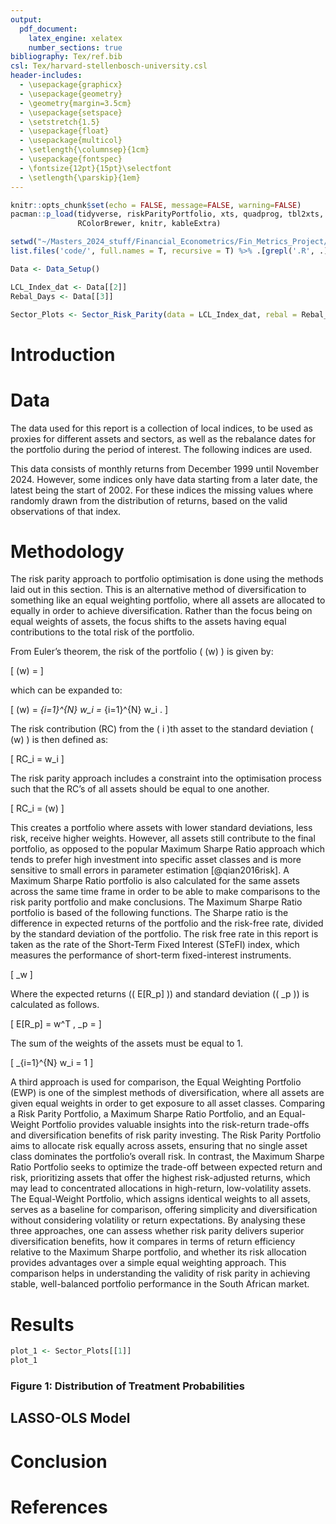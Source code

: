 ```yaml
---
output:
  pdf_document:
    latex_engine: xelatex
    number_sections: true
bibliography: Tex/ref.bib
csl: Tex/harvard-stellenbosch-university.csl
header-includes:
  - \usepackage{graphicx}
  - \usepackage{geometry}
  - \geometry{margin=3.5cm}
  - \usepackage{setspace}
  - \setstretch{1.5}
  - \usepackage{float}
  - \usepackage{multicol}
  - \setlength{\columnsep}{1cm}
  - \usepackage{fontspec}
  - \fontsize{12pt}{15pt}\selectfont
  - \setlength{\parskip}{1em}
---
```

  
\pagenumbering{roman}

\begin{titlepage}
  \centering
  \includegraphics[width=0.4\textwidth]{bin/Stellenbosch\_University\_New\_Logo.png} \par
  \vspace{1cm}
  {\scshape\LARGE A Report on the Viability of a Risk Parity Portfolio in South Africa  \par}
  \vspace{1cm}
  {\LARGE\itshape by 22568948 \par}
  \vspace{1.5cm}
  {\large March 2025 \par}
\end{titlepage}

\clearpage

\tableofcontents

\clearpage

\pagenumbering{arabic}

```r
knitr::opts_chunk$set(echo = FALSE, message=FALSE, warning=FALSE)
pacman::p_load(tidyverse, riskParityPortfolio, xts, quadprog, tbl2xts, PerformanceAnalytics,
               RColorBrewer, knitr, kableExtra)

setwd("~/Masters_2024_stuff/Financial_Econometrics/Fin_Metrics_Project/Written_Report")
list.files('code/', full.names = T, recursive = T) %>% .[grepl('.R', .)] %>% as.list() %>% walk(~source(.))
```

```r
Data <- Data_Setup()

LCL_Index_dat <- Data[[2]]
Rebal_Days <- Data[[3]]

Sector_Plots <- Sector_Risk_Parity(data = LCL_Index_dat, rebal = Rebal_Days)
```


# Introduction 



# Data 

The data used for this report is a collection of local indices, to be used as proxies for different assets and sectors, as well as the rebalance dates for the portfolio during the period of interest. The following indices are used.

\begin{itemize}
  \item \textbf{J203}: The JSE All Share Index (ALSI) as a proxy for equities.
  \item \textbf{ALBITR}: A composite bond index as a proxy for money market assets.
  \item \textbf{J311}: An index for the 25 largest industrial equities.
  \item \textbf{J212}: An index for the top 15 financial equities.
  \item \textbf{J310}: An index for the 10 largest resources equities, a proxy for commodities.
  \item \textbf{J253}: An index of companies in the Real Estate sector, a proxy for real estate assets.
  \item \textbf{STeFI}: Index for short-term fixed-interest assets, used as the risk-free rate.
\end{itemize}

This data consists of monthly returns from December 1999 until November 2024. However, some indices only have data starting from a later date, the latest being the start of 2002. For these indices the missing values where randomly drawn from the distribution of returns, based on the valid observations of that index.

# Methodology 

The risk parity approach to portfolio optimisation is done using the methods laid out in this section. This is an alternative method of diversification to something like an equal weighting portfolio, where all assets are allocated to equally in order to achieve diversification. Rather than the focus being on equal weights of assets, the focus shifts to the assets having equal contributions to the total risk of the portfolio.

From Euler’s theorem, the risk of the portfolio \( \sigma(w) \) is given by:

\[
\sigma(w) = \sqrt{w^T \Sigma w}
\]

which can be expanded to:

\[
\sigma(w) = \sum_{i=1}^{N} w_i \frac{\partial \sigma}{\partial w_i} = \sum_{i=1}^{N} w_i \frac{(\Sigma w)_i}{\sqrt{w^T \Sigma w}}.
\]

The risk contribution (RC) from the \( i \)th asset to the standard deviation \( \sigma(w) \) is then defined as:

\[
RC_i = w_i \frac{(\Sigma w)_i}{\sqrt{w^T \Sigma w}}
\]

The risk parity approach includes a constraint into the optimisation process such that the RC's of all assets should be equal to one another.

\[
RC_i = \frac{1}{N} \sigma(w)
\]

This creates a portfolio where assets with lower standard deviations, less risk, receive higher weights. However, all assets still contribute to the final portfolio, as opposed to the popular Maximum Sharpe Ratio approach which tends to prefer high investment into specific asset classes and is more sensitive to small errors in parameter estimation [@qian2016risk]. A Maximum Sharpe Ratio portfolio is also calculated for the same assets across the same time frame in order to be able to make comparisons to the risk parity portfolio and make conclusions. The Maximum Sharpe Ratio portfolio is based of the following functions. The Sharpe ratio is the difference in expected returns of the portfolio and the risk-free rate, divided by the standard deviation of the portfolio. The risk free rate in this report is taken as the rate of the Short-Term Fixed Interest (STeFI) index, which measures the performance of short-term fixed-interest instruments. 

\[
\max_w \quad \frac{E[R_p] - R_f}{\sigma_p}
\]

Where the expected returns (\( E[R_p] \)) and standard deviation (\( \sigma_p \)) is calculated as follows.

\[
\text{where} \quad E[R_p] = w^T \mu, \quad \sigma_p = \sqrt{w^T \Sigma w}
\]

The sum of the weights of the assets must be equal to 1. 

\[
\text{subject to} \quad \sum_{i=1}^{N} w_i = 1
\]

A third approach is used for comparison, the Equal Weighting Portfolio (EWP) is one of the simplest methods of diversification, where all assets are given equal weights in order to get exposure to all asset classes. Comparing a Risk Parity Portfolio, a Maximum Sharpe Ratio Portfolio, and an Equal-Weight Portfolio provides valuable insights into the risk-return trade-offs and diversification benefits of risk parity investing. The Risk Parity Portfolio aims to allocate risk equally across assets, ensuring that no single asset class dominates the portfolio’s overall risk. In contrast, the Maximum Sharpe Ratio Portfolio seeks to optimize the trade-off between expected return and risk, prioritizing assets that offer the highest risk-adjusted returns, which may lead to concentrated allocations in high-return, low-volatility assets. The Equal-Weight Portfolio, which assigns identical weights to all assets, serves as a baseline for comparison, offering simplicity and diversification without considering volatility or return expectations. By analysing these three approaches, one can assess whether risk parity delivers superior diversification benefits, how it compares in terms of return efficiency relative to the Maximum Sharpe portfolio, and whether its risk allocation provides advantages over a simple equal weighting approach. This comparison helps in understanding the validity of risk parity in achieving stable, well-balanced portfolio performance in the South African market.

# Results

```r
plot_1 <- Sector_Plots[[1]]
plot_1
```

### Figure 1: Distribution of Treatment Probabilities {-}


## LASSO-OLS Model


# Conclusion

\newpage

# References

